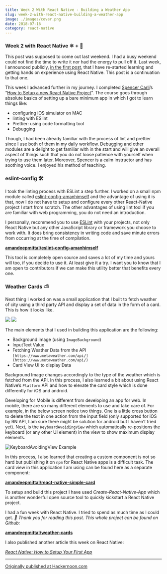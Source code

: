 ```yaml
---
title: Week 2 With React Native - Building a Weather App
slug: week-2-with-react-native-building-a-weather-app
image: ./images/cover.png
date: 2018-07-16
category: react-native
---
```


### Week 2 with React Native ⚛️ + 📱

This post was supposed to come out last weekend. I had a busy weekend could not find the time to write it nor had the energy to pull off it. Last week, I announced publicly, [in the first post](https://medium.com/@amanhimself/starting-over-with-react-native-aff0dbdf5909), that I have re-started learning and getting hands on experience using React Native. This post is a continuation to that one.

This week I advanced further in my journey. I completed [Spencer Carli](https://medium.com/u/1ec17560bf99)’s “[How to Setup a new React Native Project](https://learn.handlebarlabs.com/courses/enrolled/253279)”. The course goes through absolute basics of setting up a bare minimum app in which I got to learn things like:

- configuring iOS simulator on MAC
- linting with ESlint
- Prettier: using code formatting tool
- Debugging

Though, I had been already familiar with the process of lint and prettier since I use both of them in my daily workflow. Debugging and other modules are a delight to get familiar with in the start and will give an overall aspect of things such that you do not loose patience with yourself when trying to use them later. Moreover, Spencer is a calm instructor and has soothing voice. I enjoyed his method of teaching.

### eslint-config 🛠

I took the linting process with ESLint a step further. I worked on a small npm module called [eslint-config-amanhimself](https://www.npmjs.com/package/eslint-config-amanhimself) and the advantage of using it is that, now I do not have to setup and configure every other React-Native project I start from scratch. The other advantages of using lint tool if you are familiar with web programming, you do not need an introduction.

I personally, recommend you to use [ESLint](https://eslint.org/) with your projects, not only React Native but any other JavaScript library or framework you choose to work with. It does bring consistency in writing code and save minute errors from occurring at the time of compilation.

[**amandeepmittal/eslint-config-amanhimself**](https://github.com/amandeepmittal/eslint-config-amanhimself)

This tool is completely open source and saves a lot of my time and yours will too, if you decide to use it. At least give it a try. I want you to know that I am open to contributors if we can make this utility better that benefits every one.

### Weather Cards ⛅️

Next thing I worked on was a small application that I built to fetch weather of city using a third party API and display a set of data in the form of a card. This is how it looks like.

![](https://cdn-images-1.medium.com/max/600/1*8sX4gioUkxc6CaCE3IY7fw.png)
![](https://cdn-images-1.medium.com/max/600/1*VLrUivlGwriPsnfMWlwd-w.png)

The main elements that I used in building this application are the following:

- Background image (using `ImageBackground`)
- InputText Value
- Fetching Weather Data from the API `[https://www.metaweather.com/api/](https://www.metaweather.com/api/)`
- Card View UI to display Data

Background Image changes accordingly to the type of the weather which is fetched from the API. In this process, I also learned a bit about using React Native’s `Platform` API and how to elevate the card style which is done differently for iOS and android.

Developing for Mobile is different from developing an app for web. In mobile, there are so many different elements to use and take care of. For example, in the below screen notice two things. One is a little cross button to delete the text in one action from the input field (only supported for iOS by RN API, I am sure there might be solution for android but I haven’t tried yet). Next, is the `KeyboardAvoidingView` which automatically re-positions the keyboard (or any other UI element) in the view to show maximum display elements.

![KeyboardAvoidingView Example](https://cdn-images-1.medium.com/max/800/1*h7Zm66n-FRz63uJ0PPqppw.gif)

In this process, I also learned that creating a custom component is not so hard but publishing it on `npm` for React Native apps is a difficult task. The card view in this application I am using can be found here as a separate component:

[**amandeepmittal/react-native-simple-card**](https://github.com/amandeepmittal/react-native-simple-card)

To setup and build this project I have used _Create-React-Native-App_ which is another wonderful open source tool to quickly kickstart a React Native project.

I had a fun week with React Native. I tried to spend as much time as I could get. _🙏 Thank you for reading this post. This whole project can be found on Github:_

[**amandeepmittal/weather-cards**](https://github.com/amandeepmittal/weather-cards)

I also published another article this week on React Native:

[_React Native: How to Setup Your First App_](https://medium.com/@amanhimself/react-native-how-to-setup-your-first-app-a36c450a8a2f)

---

[Originally published at Hackernoon.com](https://medium.com/hackernoon/week-2-with-react-native-building-a-weather-app-ca50fcfcb1e1)
